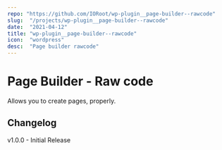 ```yaml
---
repo: "https://github.com/IORoot/wp-plugin__page-builder--rawcode"
slug:  "/projects/wp-plugin__page-builder--rawcode"
date:  "2021-04-12"
title: "wp-plugin__page-builder--rawcode"
icon:  "wordpress"
desc:  "Page builder rawcode"
---
```

# Page Builder - Raw code

Allows you to create pages, properly.

## Changelog

v1.0.0 - Initial Release